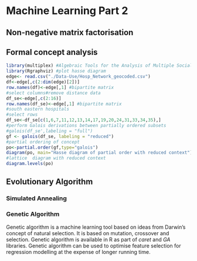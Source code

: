 # Machine Learning Part 2

## Non-negative matrix factorisation

## Formal concept analysis
```r
library(multiplex) #Algebraic Tools for the Analysis of Multiple Social Networks
library(Rgraphviz) #plot hasse diagram
edge<- read.csv("./Data-Use/Hosp_Network_geocoded.csv")
df<-edge[,c(2:dim(edge)[2])]
row.names(df)<-edge[,1] #bipartite matrix
#select columns#remove distance data
df_se<-edge[,c(2:16)]
row.names(df_se)<-edge[,1] #bipartite matrix
#south eastern hospitals
#select rows
df_se<-df_se[c(1,6,7,11,12,13,14,17,19,20,24,31,33,34,35),]
#perform Galois derivations between partially ordered subsets
#galois(df_se',labeling = "full")
gf <- galois(df_se, labeling = "reduced")
#partial ordering of concept
po<-partial.order(gf,type="galois")
diagram(po, main="Hasse diagram of partial order with reduced context") 
#lattice  diagram with reduced context
diagram.levels(po)
```

## Evolutionary Algorithm

### Simulated Annealing

### Genetic Algorithm
Genetic algorithm is a machine learning tool based on ideas from Darwin’s concept of natural selection. It is based on mutation, crossover and selection. Genetic algorithm is available in R as part of _caret_ and _GA_ libraries. Genetic algorithm can be used to optimise feature selection for regression modelling at the expense of longer running time.

